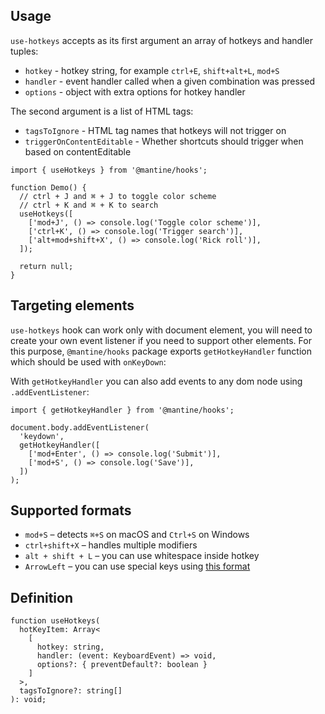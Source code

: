 

## Usage

`use-hotkeys` accepts as its first argument an array of hotkeys and handler tuples:

- `hotkey` - hotkey string, for example `ctrl+E`, `shift+alt+L`, `mod+S`
- `handler` - event handler called when a given combination was pressed
- `options` - object with extra options for hotkey handler

The second argument is a list of HTML tags:

- `tagsToIgnore` - HTML tag names that hotkeys will not trigger on
- `triggerOnContentEditable` - Whether shortcuts should trigger when based on contentEditable

```tsx
import { useHotkeys } from '@mantine/hooks';

function Demo() {
  // ctrl + J and ⌘ + J to toggle color scheme
  // ctrl + K and ⌘ + K to search
  useHotkeys([
    ['mod+J', () => console.log('Toggle color scheme')],
    ['ctrl+K', () => console.log('Trigger search')],
    ['alt+mod+shift+X', () => console.log('Rick roll')],
  ]);

  return null;
}
```

## Targeting elements

`use-hotkeys` hook can work only with document element, you will need to create your own event listener
if you need to support other elements. For this purpose, `@mantine/hooks` package exports `getHotkeyHandler` function
which should be used with `onKeyDown`:

<Demo data={HooksDemos.useHotkeysDemo} />

With `getHotkeyHandler` you can also add events to any dom node using `.addEventListener`:

```tsx
import { getHotkeyHandler } from '@mantine/hooks';

document.body.addEventListener(
  'keydown',
  getHotkeyHandler([
    ['mod+Enter', () => console.log('Submit')],
    ['mod+S', () => console.log('Save')],
  ])
);
```

## Supported formats

- `mod+S` – detects `⌘+S` on macOS and `Ctrl+S` on Windows
- `ctrl+shift+X` – handles multiple modifiers
- `alt + shift + L` – you can use whitespace inside hotkey
- `ArrowLeft` – you can use special keys using [this format](https://developer.mozilla.org/en-US/docs/Web/API/KeyboardEvent/key/Key_Values)

## Definition

```tsx
function useHotkeys(
  hotKeyItem: Array<
    [
      hotkey: string,
      handler: (event: KeyboardEvent) => void,
      options?: { preventDefault?: boolean }
    ]
  >,
  tagsToIgnore?: string[]
): void;
```
